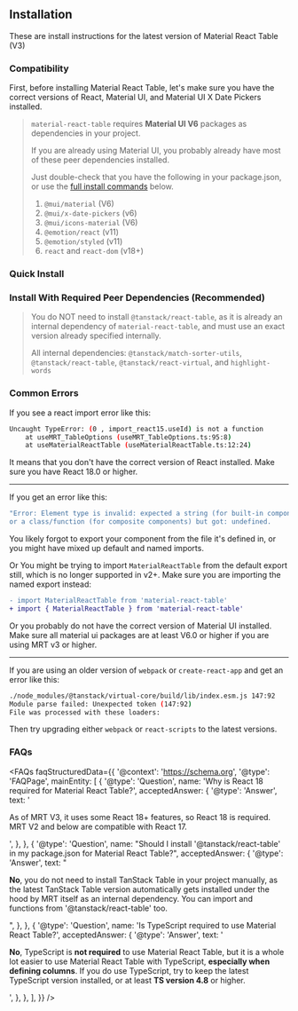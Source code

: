 
<Head>
  <title>{'Installation - Material React Table V3 Docs'}</title>
  <meta name="description" content="How to install Material React Table" />
</Head>

## Installation

These are install instructions for the latest version of Material React Table (V3)

### Compatibility

First, before installing Material React Table, let's make sure you have the correct versions of React, Material UI, and Material UI X Date Pickers installed.

<CompatibilityTable />

> `material-react-table` requires **Material UI V6** packages as dependencies in your project.
>
> If you are already using Material UI, you probably already have most of these peer dependencies installed.
>
> Just double-check that you have the following in your package.json, or use the [full install commands](<#install-with-required-peer-dependencies-(recommended)>) below.
>
> 1.  `@mui/material` (V6)
> 2.  `@mui/x-date-pickers` (v6)
> 3.  `@mui/icons-material` (V6)
> 4.  `@emotion/react` (v11)
> 5.  `@emotion/styled` (v11)
> 6.  `react` and `react-dom` (v18+)

### Quick Install

<InstallCommand packagesString="material-react-table" />

### Install With Required Peer Dependencies (Recommended)

<InstallCommand />

> You do NOT need to install `@tanstack/react-table`, as it is already an internal dependency of `material-react-table`, and must use an exact version already specified internally.
>
> All internal dependencies: `@tanstack/match-sorter-utils`, `@tanstack/react-table`, `@tanstack/react-virtual`, and `highlight-words`

### Common Errors

If you see a react import error like this:

```bash
Uncaught TypeError: (0 , import_react15.useId) is not a function
    at useMRT_TableOptions (useMRT_TableOptions.ts:95:8)
    at useMaterialReactTable (useMaterialReactTable.ts:12:24)
```

It means that you don't have the correct version of React installed. Make sure you have React 18.0 or higher.

---

If you get an error like this:

```bash
"Error: Element type is invalid: expected a string (for built-in components)
or a class/function (for composite components) but got: undefined.
```

You likely forgot to export your component from the file it's defined in,
or you might have mixed up default and named imports.

Or You might be trying to import `MaterialReactTable` from the default export still, which is no longer supported in v2+. Make sure you are importing the named export instead:

```diff
- import MaterialReactTable from 'material-react-table'
+ import { MaterialReactTable } from 'material-react-table'
```

Or you probably do not have the correct version of Material UI installed. Make sure all material ui packages are at least V6.0 or higher if you are using MRT v3 or higher.

---

If you are using an older version of `webpack` or `create-react-app` and get an error like this:

```bash
./node_modules/@tanstack/virtual-core/build/lib/index.esm.js 147:92
Module parse failed: Unexpected token (147:92)
File was processed with these loaders:
```

Then try upgrading either `webpack` or `react-scripts` to the latest versions.

### FAQs

<FAQs
  faqStructuredData={{
    '@context': 'https://schema.org',
    '@type': 'FAQPage',
    mainEntity: [
      {
        '@type': 'Question',
        name: 'Why is React 18 required for Material React Table?',
        acceptedAnswer: {
          '@type': 'Answer',
          text: '<p>As of MRT V3, it uses some React 18+ features, so React 18 is required. MRT V2 and below are compatible with React 17.</p>',
        },
      },
      {
        '@type': 'Question',
        name: "Should I install '@tanstack/react-table' in my package.json for Material React Table?",
        acceptedAnswer: {
          '@type': 'Answer',
          text: "<p><b>No</b>, you do not need to install TanStack Table in your project manually, as the latest TanStack Table version automatically gets installed under the hood by MRT itself as an internal dependency. You can import and functions from '@tanstack/react-table' too.</p>",
        },
      },
      {
        '@type': 'Question',
        name: 'Is TypeScript required to use Material React Table?',
        acceptedAnswer: {
          '@type': 'Answer',
          text: '<p><b>No</b>, TypeScript is <b>not required</b> to use Material React Table, but it is a whole lot easier to use Material React Table with TypeScript, <b>especially when defining columns</b>. If you do use TypeScript, try to keep the latest TypeScript version installed, or at least <b>TS version 4.8</b> or higher.</p>',
        },
      },
    ],
  }}
/>
